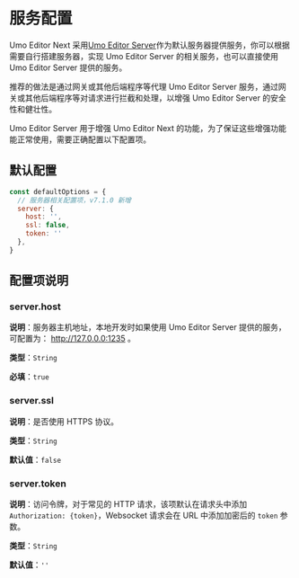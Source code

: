 # 服务配置

Umo Editor Next 采用[Umo Editor Server](../server)作为默认服务器提供服务，你可以根据需要自行搭建服务器，实现 Umo Editor Server 的相关服务，也可以直接使用 Umo Editor Server 提供的服务。

推荐的做法是通过网关或其他后端程序等代理 Umo Editor Server 服务，通过网关或其他后端程序等对请求进行拦截和处理，以增强 Umo Editor Server 的安全性和健壮性。

Umo Editor Server 用于增强 Umo Editor Next 的功能，为了保证这些增强功能能正常使用，需要正确配置以下配置项。

## 默认配置

```js
const defaultOptions = {
  // 服务器相关配置项，v7.1.0 新增
  server: {
    host: '',
    ssl: false,
    token: ''
  },
}
```

## 配置项说明

### server.host

**说明**：服务器主机地址，本地开发时如果使用 Umo Editor Server 提供的服务，可配置为： http://127.0.0.0:1235 。

**类型**：`String`

**必填**：`true`

### server.ssl

**说明**：是否使用 HTTPS 协议。

**类型**：`String`

**默认值**：`false`

### server.token

**说明**：访问令牌，对于常见的 HTTP 请求，该项默认在请求头中添加 `Authorization: {token}`，Websocket 请求会在 URL 中添加加密后的 `token` 参数。

**类型**：`String`

**默认值**：`''`
